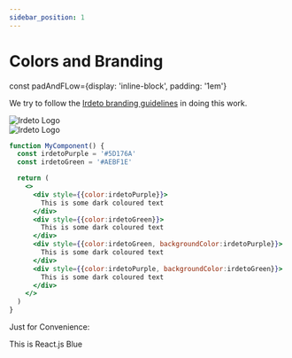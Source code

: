 ```yaml
---
sidebar_position: 1
---
```


# Colors and Branding

const padAndFLow={display: 'inline-block', padding: '1em'}

We try to follow the [Irdeto branding guidelines](https://irdeto.com/irdeto-branding/)
in doing this work.

<div style={{...padAndFLow, backgroundColor:'white'}}>
  <div style={{...padAndFLow, backgroundColor:'white'}}>
    <span><img style={{width:100}} src={irdetoPurpleUrl} alt="Irdeto Logo" /></span>
  </div>

  <div style={{...padAndFLow, backgroundColor:irdetoPurple}}>
    <span ><img style={{width:100}} src={irdetoWhiteUrl} alt="Irdeto Logo" /></span>
  </div>
</div>

```jsx live
function MyComponent() {
  const irdetoPurple = '#5D176A'
  const irdetoGreen = '#AEBF1E'

  return (
    <>
      <div style={{color:irdetoPurple}}>
        This is some dark coloured text
      </div>
      <div style={{color:irdetoGreen}}>
        This is some dark coloured text
      </div>
      <div style={{color:irdetoGreen, backgroundColor:irdetoPurple}}>
        This is some dark coloured text
      </div>
      <div style={{color:irdetoPurple, backgroundColor:irdetoGreen}}>
        This is some dark coloured text
      </div>
    </>
  )
}
```

Just for Convenience:
<div style={{color:reactBlue}}>
  This is React.js Blue
</div>

